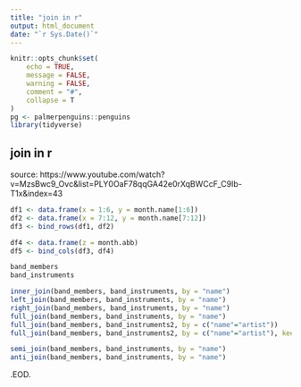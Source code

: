 ```yaml
---
title: "join in r"
output: html_document
date: "`r Sys.Date()`"
---
```


```r
knitr::opts_chunk$set(
	echo = TRUE,
	message = FALSE,
	warning = FALSE,
	comment = "#",
	collapse = T
)
pg <- palmerpenguins::penguins
library(tidyverse)
```

## join in r

source: https://www.youtube.com/watch?v=MzsBwc9_Ovc&list=PLY0OaF78qqGA42e0rXqBWCcF_C9Ib-T1x&index=43

```r
df1 <- data.frame(x = 1:6, y = month.name[1:6])
df2 <- data.frame(x = 7:12, y = month.name[7:12])
df3 <- bind_rows(df1, df2)

df4 <- data.frame(z = month.abb)
df5 <- bind_cols(df3, df4)

band_members
band_instruments

inner_join(band_members, band_instruments, by = "name")
left_join(band_members, band_instruments, by = "name")
right_join(band_members, band_instruments, by = "name")
full_join(band_members, band_instruments, by = "name")
full_join(band_members, band_instruments2, by = c("name"="artist"))
full_join(band_members, band_instruments2, by = c("name"="artist"), keep = T)

semi_join(band_members, band_instruments, by = "name")
anti_join(band_members, band_instruments, by = "name")
```


.EOD.